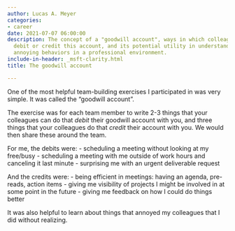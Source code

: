 ```yaml
---
author: Lucas A. Meyer
categories:
- career
date: 2021-07-07 06:00:00
description: The concept of a "goodwill account", ways in which colleagues can either
  debit or credit this account, and its potential utility in understanding and addressing
  annoying behaviors in a professional environment.
include-in-header: _msft-clarity.html
title: The goodwill account

---
```


One of the most helpful team-building exercises I participated in was very simple. It was called the "goodwill account".

The exercise was for each team member to write 2-3 things that your colleagues can do that *debit* their goodwill account with you, and three things that your colleagues do that *credit* their account with you. We would then share these around the team.

For me, the debits were:
- scheduling a meeting without looking at my free/busy
- scheduling a meeting with me outside of work hours and canceling it last minute
- surprising me with an urgent deliverable request

And the credits were:
- being efficient in meetings: having an agenda, pre-reads, action items
- giving me visibility of projects I might be involved in at some point in the future
- giving me feedback on how I could do things better

It was also helpful to learn about things that annoyed my colleagues that I did without realizing.

